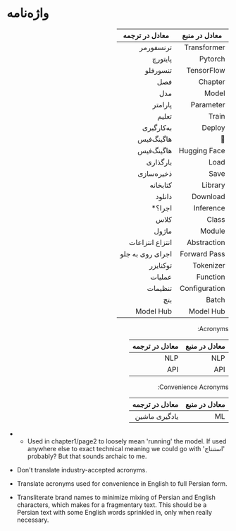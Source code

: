# واژه‌نامه

<div dir="rtl">

| معادل در منبع         | معادل در ترجمه   |
|-----------------------|------------------|
| Transformer           | ترنسفورمر        |
| Pytorch               |  پایتورچ         |
| TensorFlow            |  تنسورفلو        |
| Chapter               | فصل              |
| Model                 | مدل              |
| Parameter             | پارامتر          |
| Train                 | تعلیم            |
| Deploy                | به‌کارگیری        |
| 🤗                     | هاگینگ‌فیس        |
| Hugging Face          | هاگینگ‌فیس        |
| Load                  | بارگذاری         |
| Save                  | ذخیره‌سازی        |
| Library               | کتابخانه         |
| Download              | دانلود           |
| Inference             | اجرا؟*            |
| Class                 | کلاس             |
| Module                | ماژول            |
| Abstraction           | انتزاع انتزاعات  |
| Forward Pass          | اجرای روی به جلو |
| Tokenizer             | توکنایزر         |
| Function              | عملیات           |
| Configuration         | تنظیمات          |
| Batch                 | بتچ              |
| Model Hub             | Model Hub        |


Acronyms:

| معادل در منبع         | معادل در ترجمه   |
|-----------------------|------------------|
| NLP                   | NLP              |
| API                   | API              |


Convenience Acronyms:

| معادل در منبع         | معادل در ترجمه   |
|-----------------------|------------------|
| ML                    | یادگیری ماشین    |

</div>

- * Used in chapter1/page2 to loosely mean 'running' the model.
    If used anywhere else to exact technical meaning we could go
    with 'استنتاج' probably? But that sounds archaic to me.

- Don't translate industry-accepted acronyms.
- Translate acronyms used for convenience in English to full Persian form.
- Transliterate brand names to minimize mixing of Persian and English
  characters, which makes for a fragmentary text. This should be a Persian text
  with some English words sprinkled in, only when really necessary.
